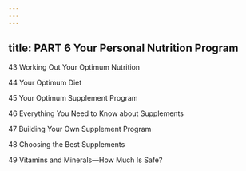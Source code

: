 ```yaml
---
---
---
```

title: PART 6 Your Personal Nutrition Program
---




43 Working Out Your Optimum Nutrition

44 Your Optimum Diet

45 Your Optimum Supplement Program

46 Everything You Need to Know about Supplements

47 Building Your Own Supplement Program

48 Choosing the Best Supplements

49 Vitamins and Minerals—How Much Is Safe?